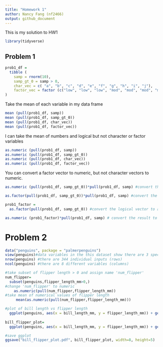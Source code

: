 ```yaml
---
title: "Homework 1"
author: Nancy Fang (nf2466)
output: github_document
---
```

This is my solution to HW1

```r
library(tidyverse)
```
## Problem 1

```r
prob1_df =
  tibble (
    samp = rnorm(10),
    samp_gt_0 = samp > 0,
    char_vec = c( "a", "b", "c", "d", "e", "f", "g", "h", "i", "j"),
    factor_vec = factor (c("low", "low", "low", "mod", "mod", "mod", "mod", "high", "high", "high"))
)

```
Take the mean of each variable in my data frame
```r
mean (pull(prob1_df, samp))
mean (pull(prob1_df, samp_gt_0))
mean (pull(prob1_df, char_vec))
mean (pull(prob1_df, factor_vec))
```
I can take the mean of numbers and logical but not character or factor variables

```r
as.numeric (pull(prob1_df, samp))
as.numeric (pull(prob1_df, samp_gt_0))
as.numeric (pull(prob1_df, char_vec))
as.numeric (pull(prob1_df, factor_vec))
```
You can convert a factor vector to numeric, but not character vectors to numeric.

```r
as.numeric (pull(prob1_df, samp_gt_0))*pull(prob1_df, samp) #convert the logical vector to numeric, and multiply the random sample by the result

as.factor(pull(prob1_df, samp_gt_0))*pull(prob1_df, samp) #convert the logical vector to a factor, and multiply the random sample by the result

prob1_factor = 
  as.factor(pull(prob1_df, samp_gt_0)) #convert the logical vector to a factor and naming is prob1_factor

as.numeric (prob1_factor)*pull(prob1_df, samp) # convert the result to numeric, and multiply the random sample by the result
```
# Problem 2
```r
data("penguins", package = "palmerpenguins")
view(penguins)#data variables in the this dataset show there are 3 species of penguins from 3 islands and include variables of bill length, depth, flipper length, body mass, sex, and year.
nrow(penguins) #there are 344 individual inputs (rows)
ncol(penguins) #there are 8 different variables (columns)

#take subset of flipper length > 0 and assign name 'num_flipper'
num_flipper=
  subset(penguins,flipper_length_mm>0,) 
#change 'num_flipper' to numeric
    as.numeric(pull(num_flipper,flipper_length_mm)) 
#take mean of numerical values of flipper length  
     mean(as.numeric(pull(num_flipper,flipper_length_mm)))

#plot of bill length vs flipper length
  ggplot(penguins, aes(x = bill_length_mm, y = flipper_length_mm)) + geom_point(aes(color=species))
     
bill_flipper_plot=
  ggplot(penguins, aes(x = bill_length_mm, y = flipper_length_mm)) + geom_point(aes(color=species))

#save ggplot
ggsave("bill_flipper_plot.pdf", bill_flipper_plot, width=8, height=5)
```

